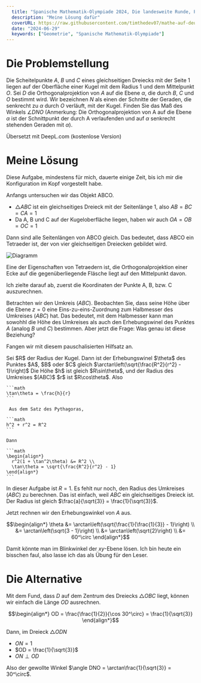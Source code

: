 ```yaml
---
  title: "Spanische Mathematik-Olympiade 2024, Die landesweite Runde, P1"
  description: "Meine Lösung dafür"
  coverURL: https://raw.githubusercontent.com/timthedev07/mathe-auf-deutsch/dev/images/thumbnails/ome-2021-P1.jpg
  date: "2024-06-29"
  keywords: ["Geometrie", "Spanische Mathematik-Olympiade"]
---
```



# Die Problemstellung

Die Scheitelpunkte $A$, $B$ und $C$ eines gleichseitigen Dreiecks mit der Seite $1$ liegen auf der Oberfläche einer Kugel mit dem Radius $1$ und dem Mittelpunkt $O$. Sei $D$ die Orthogonalprojektion von $A$ auf die Ebene $\alpha$, die durch $B$, $C$ und $O$ bestimmt wird. Wir bezeichnen $N$ als einen der Schnitte der Geraden, die senkrecht zu $\alpha$ durch $O$ verläuft, mit der Kugel. Finden Sie das Maß des Winkels $\angle DNO$
(Anmerkung: Die Orthogonalprojektion von A auf die Ebene $\alpha$ ist der Schnittpunkt der durch A verlaufenden und auf $\alpha$ senkrecht stehenden Geraden mit $\alpha$).

Übersetzt mit DeepL.com (kostenlose Version)

# Meine Lösung

Diese Aufgabe, mindestens für mich, dauerte einige Zeit, bis ich mir die Konfiguration im Kopf vorgestellt habe.

Anfangs untersuchen wir das Objekt ABCO.

- $\triangle ABC$ ist ein gleichseitiges Dreieck mit der Seitenlänge 1, also $AB = BC = CA = 1$
- Da A, B und C auf der Kugeloberfläche liegen, haben wir auch $OA = OB = OC = 1$

Dann sind alle Seitenlängen von ABCO gleich. Das bedeutet, dass ABCO ein Tetraeder ist, der von vier gleichseitigen Dreiecken gebildet wird.

<Img
  src="https://raw.githubusercontent.com/timthedev07/mathe-auf-deutsch/dev/images/content/20240628/ome2021p1.png"
  width={1684}
  height={1434}
  alt="Diagramm"
/>

Eine der Eigenschaften von Tetraedern ist, die Orthogonalprojektion einer Ecke auf die gegenüberliegende Fläsche liegt auf den Mittelpunkt davon.

Ich zielte darauf ab, zuerst die Koordinaten der Punkte A, B, bzw. C auszurechnen.

Betrachten wir den Umkreis $(ABC)$. Beobachten Sie, dass seine Höhe über die Ebene $z = 0$ eine Eins-zu-eins-Zuordnung zum Halbmesser des Umkreises $(ABC)$ hat. Das bedeutet, mit dem Halbmesser kann man sowohhl die Höhe des Umkreises als auch den Erhebungswinel des Punktes $A$ (analog $B$ und $C$) bestimmen. Aber jetzt die Frage: Was genau ist diese Beziehung?

Fangen wir mit diesem pauschalisierten Hilfsatz an.

<Lemma num={1}>
  Sei $R$ der Radius der Kugel. Dann ist der Erhebungswinel $\theta$ des Punktes $A$, $B$ oder $C$ gleich $\arctan\left(\sqrt{\frac{R^2}{r^2} - 1}\right)$
  <LemmaProof>
    Die Höhe $h$ ist gleich $R\sin\theta$, und der Radius des Umkreises $(ABC)$ $r$ ist $R\cos\theta$. Also

    ```math
    \tan\theta = \frac{h}{r}
    ```

     Aus dem Satz des Pythagoras,

    ```math
    h^2 + r^2 = R^2
    ```

    Dann

    ```math
    \begin{align*}
      r^2(1 + \tan^2\theta) &= R^2 \\
      \tan\theta = \sqrt{\frac{R^2}{r^2} - 1}
    \end{align*}
    ```

  </LemmaProof>
</Lemma>

In dieser Aufgabe ist $R=1$. Es fehlt nur noch, den Radius des Umkreises $(ABC)$ zu berechnen. Das ist einfach, weil $ABC$ ein gleichseitiges Dreieck ist. Der Radius ist gleich $\frac{a}{\sqrt{3}} = \frac{1}{\sqrt{3}}$.

Jetzt rechnen wir den Erhebungswinkel von $A$ aus.

```math
\begin{align*}
  \theta &= \arctan\left(\sqrt{\frac{1}{\frac{1}{3}} - 1}\right) \\
  &= \arctan\left(\sqrt{3 - 1}\right) \\
  &= \arctan\left(\sqrt{2}\right) \\
  &= 60^\circ
\end{align*}
```

Damit könnte man im Blinkwinkel der $xy$-Ebene lösen. Ich bin heute ein bisschen faul, also lasse ich das als Übung für den Leser.

# Die Alternative

Mit dem Fund, dass $D$ auf dem Zentrum des Dreiecks $\triangle OBC$ liegt, können wir einfach die Länge $OD$ ausrechnen.

```math
\begin{align*}
OD = \frac{\frac{1}{2}}{\cos 30^\circ} = \frac{1}{\sqrt{3}}
\end{align*}
```

Dann, im Dreieck $\triangle ODN$

- $ON = 1$
- $OD = \frac{1}{\sqrt{3}}$
- $ON \perp OD$

Also der gewollte Winkel $\angle DNO = \arctan\frac{1}{\sqrt{3}} = 30^\circ$.
